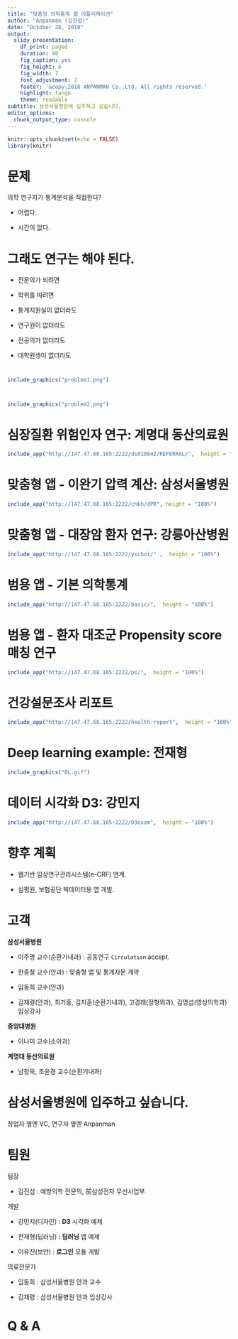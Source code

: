 ```yaml
---
title: "맞춤형 의학통계 웹 어플리케이션"
author: "Anpanman (김진섭)"
date: "October 28, 2018"
output:
  slidy_presentation: 
    df_print: paged
    duration: 40
    fig_caption: yes
    fig_height: 6
    fig_width: 7
    font_adjustment: 2
    footer: '&copy;2018 ANPANMAN Co.,Ltd. All rights reserved.'
    highlight: tango
    theme: readable
subtitle: 삼성서울병원에 입주하고 싶습니다.
editor_options:
  chunk_output_type: console
---
```



```r
knitr::opts_chunk$set(echo = FALSE)
library(knitr)
```

# 문제 

의학 연구자가 통계분석을 직접한다?

- 어렵다. 

- 시간이 없다. 


# 그래도 연구는 해야 된다. 

- 전문의가 되려면 

- 학위를 따려면 

- 통계지원실이 없더라도

- 연구원이 없더라도 

- 전공의가 없더라도 

- 대학원생이 없더라도


#

```r
include_graphics("problem1.png")
```

#

```r
include_graphics("problem2.png")
```


# 심장질환 위험인자 연구: 계명대 동산의료원

```r
include_app("http://147.47.68.165:2222/ds010042/REFERRAL/",  height = "100%")
```


# 맞춤형 앱 - 이완기 압력 계산: 삼성서울병원

```r
include_app("http://147.47.68.165:2222/chkh/dPR", height = "100%")
```


# 맞춤형 앱 - 대장암 환자 연구: 강릉아산병원

```r
include_app("http://147.47.68.165:2222/yschoi/" ,  height = "100%")
```


# 범용 앱 - 기본 의학통계 

```r
include_app("http://147.47.68.165:2222/basic/",  height = "100%")
```


# 범용 앱 - 환자 대조군 Propensity score 매칭 연구

```r
include_app("http://147.47.68.165:2222/ps/",  height = "100%")
```


# 건강설문조사 리포트

```r
include_app("http://147.47.68.165:2222/health-report",  height = "100%")
```


# Deep learning example: 전재형 

```r
include_graphics("DL.gif")
```

# 데이터 시각화 D3: 강민지 

```r
include_app("http://147.47.68.165:2222/D3exam",  height = "100%")
```



# 향후 계획

- 웹기반 임상연구관리시스템(e-CRF) 연계. 

- 심평원, 보험공단 빅데이터용 앱 개발.


# 고객 

**삼성서울병원** 

- 이주명 교수(순환기내과) : 공동연구 `Circulation` accept. 

- 한종철 교수(안과) : 맞춤형 앱 및 통계자문 계약

- 임동희 교수(안과)

- 김재령(안과), 최기홍, 김지훈(순환기내과), 고경래(정형외과), 김명섭(영상의학과) 임상강사


**중앙대병원**

- 이나미 교수(소아과)


**계명대 동산의료원**

- 남창욱, 조윤경 교수(순환기내과)




# 삼성서울병원에 입주하고 싶습니다.{.bigger}

창업자 옆엔 VC, 연구자 옆엔 Anpanman


# 팀원

팀장 

- 김진섭 : 예방의학 전문의, 前삼성전자 무선사업부 


개발 

- 강민지(디자인) : **D3** 시각화 예제 

- 전재형(딥러닝) : **딥러닝** 앱 예제

- 이유진(보안) : **로그인** 모듈 개발

의료전문가

- 임동희 : 삼성서울병원 안과 교수 

- 김재령 : 삼성서울병원 안과 임상강사 


# Q & A{.bigger}




